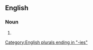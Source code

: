 ==English==

===Noun===
{{head|en|noun plural form}}

# {{plural of|quinsy|lang=en}}

[[Category:English plurals ending in "-ies"]]